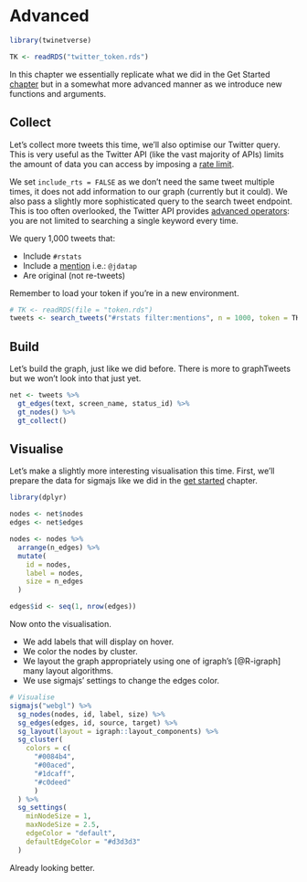 # Advanced {#advanced}

```r
library(twinetverse)

TK <- readRDS("twitter_token.rds")
```

In this chapter we essentially replicate what we did in the Get Started [chapter](get-started) but in a somewhat more advanced manner as we introduce new functions and arguments.

## Collect

Let's collect more tweets this time, we'll also optimise our Twitter query. This is very useful as the Twitter API (like the vast majority of APIs) limits the amount of data you can access by imposing a [rate limit](https://developer.twitter.com/en/docs/basics/rate-limiting.html).

We set `include_rts = FALSE` as we don't need the same tweet multiple times, it does not add information to our graph (currently but it could). We also pass a slightly more sophisticated query to the search tweet endpoint. This is too often overlooked, the Twitter API provides [advanced operators](https://developer.twitter.com/en/docs/tweets/search/guides/standard-operators.html): you are not limited to searching a single keyword every time.

We query 1,000 tweets that:

- Include `#rstats`
- Include a [mention](https://help.twitter.com/en/using-twitter/mentions-and-replies) i.e.: `@jdatap`
- Are original (not re-tweets)

Remember to load your token if you're in a new environment.

```r
# TK <- readRDS(file = "token.rds")
tweets <- search_tweets("#rstats filter:mentions", n = 1000, token = TK, include_rts = FALSE)
```

## Build

Let's build the graph, just like we did before. There is more to graphTweets but we won't look into that just yet.

```r
net <- tweets %>% 
  gt_edges(text, screen_name, status_id) %>% 
  gt_nodes() %>% 
  gt_collect()
```

## Visualise

Let's make a slightly more interesting visualisation this time. First, we'll prepare the data for sigmajs like we did in the [get started](#get-started) chapter.

```r
library(dplyr)

nodes <- net$nodes
edges <- net$edges

nodes <- nodes %>% 
  arrange(n_edges) %>% 
  mutate(
    id = nodes,
    label = nodes,
    size = n_edges
  )

edges$id <- seq(1, nrow(edges))
```

Now onto the visualisation.

* We add labels that will display on hover.
* We color the nodes by cluster.
* We layout the graph appropriately using one of igraph's [@R-igraph] many layout algorithms.
* We use sigmajs' settings to change the edges color.

```r
# Visualise
sigmajs("webgl") %>% 
  sg_nodes(nodes, id, label, size) %>% 
  sg_edges(edges, id, source, target) %>% 
  sg_layout(layout = igraph::layout_components) %>% 
  sg_cluster(
    colors = c(
      "#0084b4",
      "#00aced",
      "#1dcaff",
      "#c0deed"
      )
  ) %>% 
  sg_settings(
    minNodeSize = 1,
    maxNodeSize = 2.5,
    edgeColor = "default",
    defaultEdgeColor = "#d3d3d3"
  )
```

Already looking better.